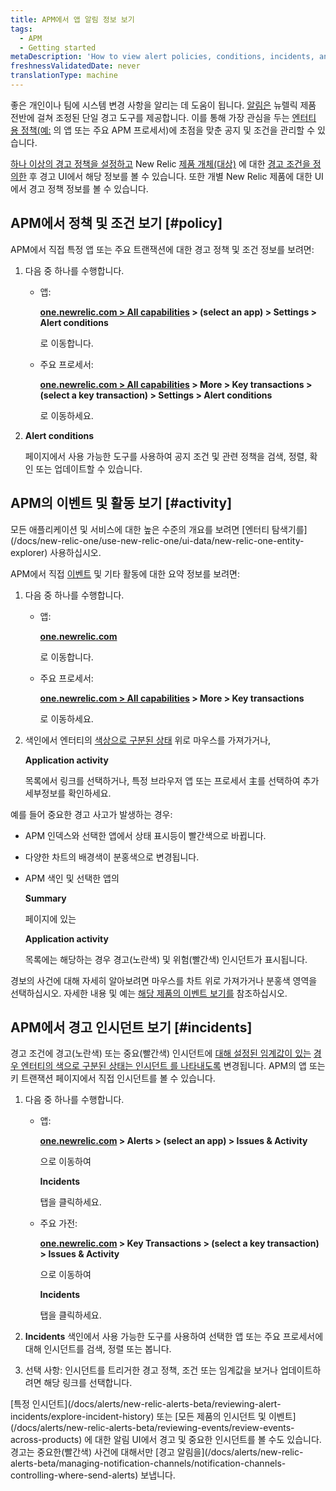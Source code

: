 ```yaml
---
title: APM에서 앱 알림 정보 보기
tags:
  - APM
  - Getting started
metaDescription: 'How to view alert policies, conditions, incidents, and other activity and events directly from APM.'
freshnessValidatedDate: never
translationType: machine
---
```


좋은 <InlinePopover type="alerts"/>개인이나 팀에 시스템 변경 사항을 알리는 데 도움이 됩니다. [알림은](/docs/alerts/new-relic-alerts-beta/getting-started/new-relic-alerts) 뉴렐릭 제품 전반에 걸쳐 조정된 단일 경고 도구를 제공합니다. 이를 통해 가장 관심을 두는 [엔터티](/docs/alerts/new-relic-alerts-beta/getting-started/alerts-glossary#alert-entity) [](/docs/alerts/new-relic-alerts-beta/getting-started/alerts-glossary#alert-condition)[용 정책(예:](/docs/alerts/new-relic-alerts-beta/getting-started/alerts-glossary#alert-policy) 의 앱 또는 주요 APM 프로세서)에 초점을 맞춘 공지 및 조건을 관리할 수 있습니다.

[하나 이상의 경고 정책을 설정하고](/docs/alerts/new-relic-alerts-beta/configuring-alert-policies/name-or-rename-alert-policy) New Relic [제품 개체(대상)](/docs/alerts/new-relic-alerts-beta/configuring-alert-policies/select-product-targets-alert-condition) 에 대한 [경고 조건을 정의한](/docs/alerts/new-relic-alerts-beta/configuring-alert-policies/define-alert-conditions) 후 경고 UI에서 해당 정보를 볼 수 있습니다. 또한 개별 New Relic 제품에 대한 UI에서 경고 정책 정보를 볼 수 있습니다.

## APM에서 정책 및 조건 보기 [#policy]

APM에서 직접 특정 앱 또는 주요 트랜잭션에 대한 경고 정책 및 조건 정보를 보려면:

1. 다음 중 하나를 수행합니다.

   * 앱:

     <DoNotTranslate>**[one.newrelic.com > All capabilities](https://one.newrelic.com/all-capabilities) > (select an app) > Settings > Alert conditions**</DoNotTranslate>

     로 이동합니다.

   * 주요 프로세서:

     <DoNotTranslate>**[one.newrelic.com > All capabilities](https://one.newrelic.com/all-capabilities) > More > Key transactions > (select a key transaction) > Settings > Alert conditions**</DoNotTranslate>

     로 이동하세요.

2. <DoNotTranslate>**Alert conditions**</DoNotTranslate>

   페이지에서 사용 가능한 도구를 사용하여 공지 조건 및 관련 정책을 검색, 정렬, 확인 또는 업데이트할 수 있습니다.

## APM의 이벤트 및 활동 보기 [#activity]

<Callout variant="tip">
  모든 애플리케이션 및 서비스에 대한 높은 수준의 개요를 보려면 [엔터티 탐색기를](/docs/new-relic-one/use-new-relic-one/ui-data/new-relic-one-entity-explorer) 사용하십시오.
</Callout>

APM에서 직접 [이벤트](/docs/alerts/new-relic-alerts-beta/getting-started/alerts-glossary#event) 및 기타 활동에 대한 요약 정보를 보려면:

1. 다음 중 하나를 수행합니다.

   * 앱:

     <DoNotTranslate>**[one.newrelic.com](https://one.newrelic.com/all-capabilities)**</DoNotTranslate>

     로 이동합니다.

   * 주요 프로세서:

     <DoNotTranslate>**[one.newrelic.com > All capabilities](https://one.newrelic.com/all-capabilities) > More > Key transactions**</DoNotTranslate>

     로 이동하세요.

2. 색인에서 엔터티의 [색상으로 구분된 상태](/docs/alerts/new-relic-alerts-beta/getting-started/alerts-glossary#health-status) 위로 마우스를 가져가거나,

   <DoNotTranslate>**Application activity**</DoNotTranslate>

   목록에서 링크를 선택하거나, 특정 브라우저 앱 또는 프로세서 主를 선택하여 추가 세부정보를 확인하세요.

예를 들어 중요한 경고 사고가 발생하는 경우:

* APM 인덱스와 선택한 앱에서 상태 표시등이 빨간색으로 바뀝니다.

* 다양한 차트의 배경색이 분홍색으로 변경됩니다.

* APM 색인 및 선택한 앱의

  <DoNotTranslate>**Summary**</DoNotTranslate>

  페이지에 있는

  <DoNotTranslate>**Application activity**</DoNotTranslate>

  목록에는 해당하는 경우 경고(노란색) 및 위험(빨간색) 인시던트가 표시됩니다.

경보의 사건에 대해 자세히 알아보려면 마우스를 차트 위로 가져가거나 분홍색 영역을 선택하십시오. 자세한 내용 및 예는 [해당 제품의 이벤트 보기를](/docs/alerts/new-relic-alerts-beta/reviewing-events/view-events-their-products) 참조하십시오.

## APM에서 경고 인시던트 보기 [#incidents]

경고 조건에 경고(노란색) 또는 중요(빨간색) 인시던트에 [대해 설정된 임계값이 있는](/docs/alerts/new-relic-alerts-beta/getting-started/alerts-glossary#alert-threshold) [경우 엔터티의 색으로 구분된 상태는 인시던트 를 나타내도록](/docs/alerts/new-relic-alerts-beta/getting-started/alerts-glossary#health-status) 변경됩니다. APM의 앱 또는 키 트랜잭션 페이지에서 직접 인시던트를 볼 수 있습니다.

1. 다음 중 하나를 수행합니다.

   * 앱:

     <DoNotTranslate>**[one.newrelic.com](https://one.newrelic.com/all-capabilities) > Alerts > (select an app) > Issues & Activity**</DoNotTranslate>

     으로 이동하여

     <DoNotTranslate>**Incidents**</DoNotTranslate>

     탭을 클릭하세요.

   * 주요 가전:

     <DoNotTranslate>**[one.newrelic.com](https://one.newrelic.com/all-capabilities) > Key Transactions > (select a key transaction) > Issues & Activity**</DoNotTranslate>

     으로 이동하여

     <DoNotTranslate>**Incidents**</DoNotTranslate>

     탭을 클릭하세요.

2. <DoNotTranslate>**Incidents**</DoNotTranslate> 색인에서 사용 가능한 도구를 사용하여 선택한 앱 또는 주요 프로세서에 대해 인시던트를 검색, 정렬 또는 봅니다.

3. 선택 사항: 인시던트를 트리거한 경고 정책, 조건 또는 임계값을 보거나 업데이트하려면 해당 링크를 선택합니다.

<Callout variant="tip">
  [특정 인시던트](/docs/alerts/new-relic-alerts-beta/reviewing-alert-incidents/explore-incident-history) 또는 [모든 제품의 인시던트 및 이벤트](/docs/alerts/new-relic-alerts-beta/reviewing-events/review-events-across-products) 에 대한 알림 UI에서 경고 및 중요한 인시던트를 볼 수도 있습니다. 경고는 중요한(빨간색) 사건에 대해서만 [경고 알림을](/docs/alerts/new-relic-alerts-beta/managing-notification-channels/notification-channels-controlling-where-send-alerts) 보냅니다.
</Callout>